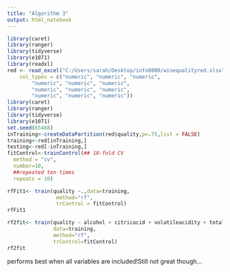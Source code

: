 ```yaml
---
title: "Algorithm 3"
output: html_notebook
---
```



```r
library(caret)
library(ranger)
library(tidyverse)
library(e1071)
library(readxl)
red <- read_excel("C:/Users/sarah/Desktop/info8000/winequalityred.xlsx", 
    col_types = c("numeric", "numeric", "numeric", 
        "numeric", "numeric", "numeric", 
        "numeric", "numeric", "numeric", 
        "numeric", "numeric", "numeric"))
library(caret)
library(ranger)
library(tidyverse)
library(e1071)
set.seed(65468)
inTraining<-createDataPartition(red$quality,p=.75,list = FALSE)
training<-red[inTraining,]
testing<-red[-inTraining,]
fitControl<-trainControl(## 10-fold CV
  method = "cv",
  number=10,
  ##repeated ten times
  repeats = 10)

rfFit1<- train(quality ~.,data=training,
                method="rf",
                trControl = fitControl)
rfFit1
```
```r
rf2fit<- train(quality ~ alcohol + citricacid + volatileacidity + totalsulfurdioxide + sulphates + fixedacidity + density,
               data=training,
               method="rf",
               trControl=fitControl)
rf2fit
```
performs best when all variables are included!Still not great though...
